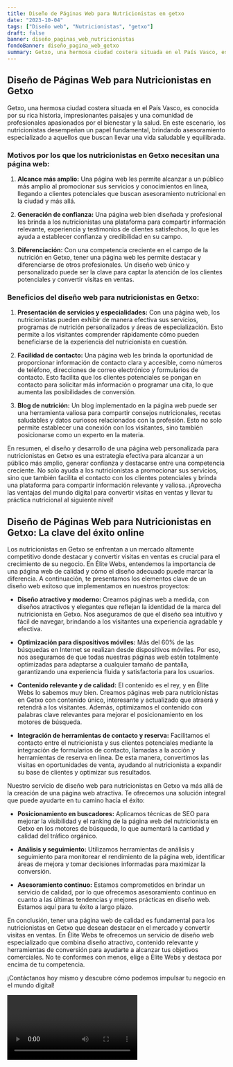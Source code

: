 ```yaml
---
title: Diseño de Páginas Web para Nutricionistas en getxo
date: "2023-10-04"
tags: ["Diseño web", "Nutricionistas", "getxo"]
draft: false
banner: diseño_paginas_web_nutricionistas
fondoBanner: diseño_pagina_web_getxo
summary: Getxo, una hermosa ciudad costera situada en el País Vasco, es conocida por su rica historia, impresionantes paisajes y una comunidad de profesionales apasionados por el bienestar y la salud. En este escenario, los nutricionistas desempeñan un papel fundamental, brindando asesoramiento especializado a aquellos que buscan llevar una vida saludable y equilibrada.
---
```



## Diseño de Páginas Web para Nutricionistas en Getxo

Getxo, una hermosa ciudad costera situada en el País Vasco, es conocida por su rica historia, impresionantes paisajes y una comunidad de profesionales apasionados por el bienestar y la salud. En este escenario, los nutricionistas desempeñan un papel fundamental, brindando asesoramiento especializado a aquellos que buscan llevar una vida saludable y equilibrada.

### Motivos por los que los nutricionistas en Getxo necesitan una página web:

1. **Alcance más amplio:** Una página web les permite alcanzar a un público más amplio al promocionar sus servicios y conocimientos en línea, llegando a clientes potenciales que buscan asesoramiento nutricional en la ciudad y más allá.

2. **Generación de confianza:** Una página web bien diseñada y profesional les brinda a los nutricionistas una plataforma para compartir información relevante, experiencia y testimonios de clientes satisfechos, lo que les ayuda a establecer confianza y credibilidad en su campo.

3. **Diferenciación:** Con una competencia creciente en el campo de la nutrición en Getxo, tener una página web les permite destacar y diferenciarse de otros profesionales. Un diseño web único y personalizado puede ser la clave para captar la atención de los clientes potenciales y convertir visitas en ventas.

### Beneficios del diseño web para nutricionistas en Getxo:

1. **Presentación de servicios y especialidades:** Con una página web, los nutricionistas pueden exhibir de manera efectiva sus servicios, programas de nutrición personalizados y áreas de especialización. Esto permite a los visitantes comprender rápidamente cómo pueden beneficiarse de la experiencia del nutricionista en cuestión.

2. **Facilidad de contacto:** Una página web les brinda la oportunidad de proporcionar información de contacto clara y accesible, como números de teléfono, direcciones de correo electrónico y formularios de contacto. Esto facilita que los clientes potenciales se pongan en contacto para solicitar más información o programar una cita, lo que aumenta las posibilidades de conversión.

3. **Blog de nutrición:** Un blog implementado en la página web puede ser una herramienta valiosa para compartir consejos nutricionales, recetas saludables y datos curiosos relacionados con la profesión. Esto no solo permite establecer una conexión con los visitantes, sino también posicionarse como un experto en la materia.

En resumen, el diseño y desarrollo de una página web personalizada para nutricionistas en Getxo es una estrategia efectiva para alcanzar a un público más amplio, generar confianza y destacarse entre una competencia creciente. No solo ayuda a los nutricionistas a promocionar sus servicios, sino que también facilita el contacto con los clientes potenciales y brinda una plataforma para compartir información relevante y valiosa. ¡Aprovecha las ventajas del mundo digital para convertir visitas en ventas y llevar tu práctica nutricional al siguiente nivel!

<GifSeo />

<Cta />

## Diseño de Páginas Web para Nutricionistas en Getxo: La clave del éxito online

Los nutricionistas en Getxo se enfrentan a un mercado altamente competitivo donde destacar y convertir visitas en ventas es crucial para el crecimiento de su negocio. En Élite Webs, entendemos la importancia de una página web de calidad y cómo el diseño adecuado puede marcar la diferencia. A continuación, te presentamos los elementos clave de un diseño web exitoso que implementamos en nuestros proyectos:

- **Diseño atractivo y moderno:** Creamos páginas web a medida, con diseños atractivos y elegantes que reflejan la identidad de la marca del nutricionista en Getxo. Nos aseguramos de que el diseño sea intuitivo y fácil de navegar, brindando a los visitantes una experiencia agradable y efectiva.

- **Optimización para dispositivos móviles:** Más del 60% de las búsquedas en Internet se realizan desde dispositivos móviles. Por eso, nos aseguramos de que todas nuestras páginas web estén totalmente optimizadas para adaptarse a cualquier tamaño de pantalla, garantizando una experiencia fluida y satisfactoria para los usuarios.

- **Contenido relevante y de calidad:** El contenido es el rey, y en Élite Webs lo sabemos muy bien. Creamos páginas web para nutricionistas en Getxo con contenido único, interesante y actualizado que atraerá y retendrá a los visitantes. Además, optimizamos el contenido con palabras clave relevantes para mejorar el posicionamiento en los motores de búsqueda.

- **Integración de herramientas de contacto y reserva:** Facilitamos el contacto entre el nutricionista y sus clientes potenciales mediante la integración de formularios de contacto, llamadas a la acción y herramientas de reserva en línea. De esta manera, convertimos las visitas en oportunidades de venta, ayudando al nutricionista a expandir su base de clientes y optimizar sus resultados.

Nuestro servicio de diseño web para nutricionistas en Getxo va más allá de la creación de una página web atractiva. Te ofrecemos una solución integral que puede ayudarte en tu camino hacia el éxito:

- **Posicionamiento en buscadores:** Aplicamos técnicas de SEO para mejorar la visibilidad y el ranking de la página web del nutricionista en Getxo en los motores de búsqueda, lo que aumentará la cantidad y calidad del tráfico orgánico.

- **Análisis y seguimiento:** Utilizamos herramientas de análisis y seguimiento para monitorear el rendimiento de la página web, identificar áreas de mejora y tomar decisiones informadas para maximizar la conversión.

- **Asesoramiento continuo:** Estamos comprometidos en brindar un servicio de calidad, por lo que ofrecemos asesoramiento continuo en cuanto a las últimas tendencias y mejores prácticas en diseño web. Estamos aquí para tu éxito a largo plazo.

En conclusión, tener una página web de calidad es fundamental para los nutricionistas en Getxo que desean destacar en el mercado y convertir visitas en ventas. En Élite Webs te ofrecemos un servicio de diseño web especializado que combina diseño atractivo, contenido relevante y herramientas de conversión para ayudarte a alcanzar tus objetivos comerciales. No te conformes con menos, elige a Élite Webs y destaca por encima de tu competencia.

¡Contáctanos hoy mismo y descubre cómo podemos impulsar tu negocio en el mundo digital!

<Video />

<CtaBot job="Nutricionistas" city="getxo" />

<Gmaps query="getxo+españa+maps" />
